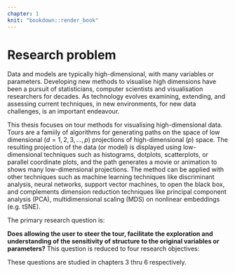 ```yaml
---
chapter: 1
knit: "bookdown::render_book"
---
```


# Research problem {#ch:intro}

Data and models are typically high-dimensional, with many variables or parameters. Developing new methods to visualise high dimensions have been a pursuit of statisticians, computer scientists and visualisation researchers for decades. As technology evolves examining, extending, and assessing current techniques, in new environments, for new data challenges, is an important endeavour.  

This thesis focuses on tour methods for visualising high-dimensional data. Tours are a famiily of algorithms for generating paths on the space of low dimensional ($d=1, 2, 3, ..., p$) projections of high-dimensional ($p$) space. The resulting projection of the data (or model) is displayed using low-dimensional techniques such as histograms, dotplots, scatterplots, or parallel coordinate plots, and the path generates a movie or animation to shows many low-dimensional projections. The method can be applied with other techniques such as machine learning techniques like discriminant analysis, neural networks, support vector machines, to open the black box, and complements dimension reduction techniques like principal component analysis (PCA), multidimensional scaling (MDS) on nonlinear embeddings (e.g. tSNE). 


The primary research question is:

**Does allowing the user to steer the tour, facilitate the exploration and understanding of the sensitivity of structure to the original variables or parameters?** This question is reduced to four research objectives:

\begin{itemize}
  \item[A] \textbf{Can user controlled steering (UCS) be utlized in an environment providing only animation?}
  \item[C] \textbf{What benefits does UCS provide over current common practices, such as PCA, MDS, tSNE?}
  \item[B] \textbf{How do we extend UCS to 3D?}

  \item[D] \textbf{Does UCS with 3D displays provide perception benefits over 2D displays?}
\end{itemize}

These questions are studied in chapters 3 thru 6 respectively.

<!-- 
The big question:
1.) Does allowing the user to steer the tour facilitate exploration of the sensitivity of structure?
____
1a) Can the manual tour algorithm be implemented in an environment provided only animation technology?
-- for panel defense: why R; data science; people currently only looking at pca and mds, R and Python is the right place for it.
1b) what benefits to user controlled steering (UCS) Provide over current practice? (comparative study)
Guided vs guided + manual, PCA/MDS vs manual, random projections vs manual. 
-- lit: current multivariate literature. examples of stopping at PCA, MDS, t-SNE?
1c) How can we extend the manual tour to 3d? (chap 5 HCI) (exploratory design)
--c2 was the manip space of 2d, not true $d=3$.
1d) does 3d ucs provide benefits over ucs in 2d. (chap 4 Display Type -> chap6) (comparative study)
--for lit follow kim's chapter's refs
-->